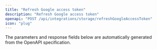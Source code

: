 ```yaml
---
title: "Refresh Google access token"
description: "Refresh Google access token"
openapi: "POST /api/integrations/storage/refreshGoogleAccessToken"
icon: "plug"
---
```


<Note>
The parameters and response fields below are automatically generated from the OpenAPI specification.
</Note>
